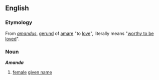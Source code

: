 ==English==
===Etymology===
From {{L.}} ''[[amandus]]'', [[gerund]] of [[amare]] "to [[love]]", literally means "[[worthy to be loved]]".

===Noun===
'''''Amanda'''''
# [[female]] [[given name]]